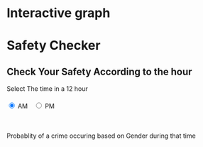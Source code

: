 # Interactive graph

<style>
  .clock {
            margin: 50px;
        }
        .hour-marker {
            fill: black;
            stroke: white;
            stroke-width: 2;
        }
        .selected-hour {
            fill: red;
        }
        .hour-sector {
            fill: none;
            stroke: black;
            stroke-width: 2;
        }
        .bar-chart {
            margin-top: 20px;
            height: auto;
        }
        .bar-f {
            fill: pink;
        }
        .bar-m {
            fill: lightblue;
        }
        .axis {
            font-size: 12px;
        }
        .button-container {
            margin-top: 20px;
        }
        .radio-button {
            margin-right: 10px;
        }
</style> 

<div id="plot"></div>

<h1>Safety Checker</h1>
<h2>Check Your Safety According to the hour</h2>
<label>Select The time in a 12 hour</label>
<div class="button-container">
  <label class="radio-button">
 <input type="radio" name="period" value="AM" checked onchange="updatePeriod('AM')"> AM</label>
  <label class="radio-button">
  <input type="radio" name="period" value="PM" onchange="updatePeriod('PM')"> PM</label>
</div>

<div class="clock"></div>
  <label>Probablity of a crime occuring based on Gender during that time</label>
<div class="bar-chart"></div>

<script src="https://d3js.org/d3.v5.min.js"></script>
<script src="scripts/myscript.js"></script>
